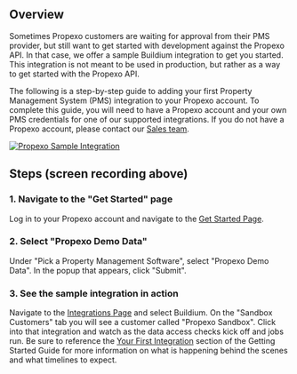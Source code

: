 ## Overview
Sometimes Propexo customers are waiting for approval from their PMS provider, but still want to get started with development against the Propexo API. In that case, we offer a sample Buildium integration to get you started. This integration is not meant to be used in production, but rather as a way to get started with the Propexo API.

The following is a step-by-step guide to adding your first Property Management System (PMS) integration to your Propexo account. To complete this guide, you will need to have a Propexo account and your own PMS credentials for one of our supported integrations. If you do not have a Propexo account, please contact our [Sales team](https://www.propexo.com/schedule-a-call).

[![Propexo Sample Integration](https://propify-public-assets.s3.amazonaws.com/docs/propexo-sandbox.gif)](https://app.propexo.com/get-started/add-sandbox-credentials)

## Steps (screen recording above)

### 1. Navigate to the "Get Started" page
Log in to your Propexo account and navigate to the [Get Started Page](https://app.propexo.com/get-started/add-sandbox-credentials).

### 2. Select "Propexo Demo Data"
Under "Pick a Property Management Software", select "Propexo Demo Data". In the popup that appears, click "Submit".

### 3. See the sample integration in action
Navigate to the [Integrations Page](https://app.propexo.com/integrations) and select Buildium. On the "Sandbox Customers" tab you will see a customer called "Propexo Sandbox". Click into that integration and watch as the data access checks kick off and jobs run. Be sure to reference the [Your First Integration](./first-integration.mdx) section of the Getting Started Guide for more information on what is happening behind the scenes and what timelines to expect.